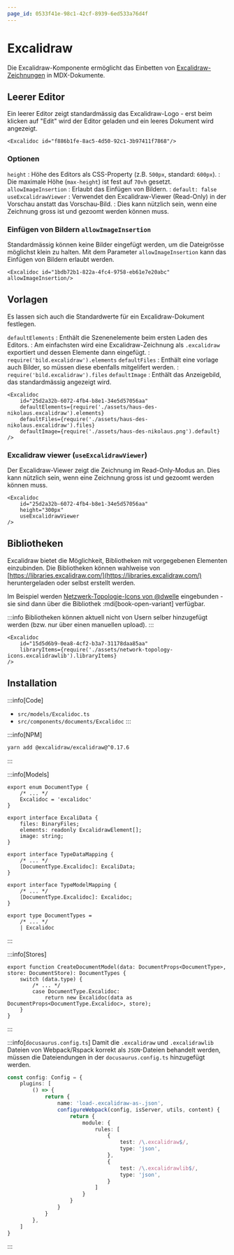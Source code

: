 ```yaml
---
page_id: 0533f41e-98c1-42cf-8939-6ed533a76d4f
---
```


# Excalidraw

Die Excalidraw-Komponente ermöglicht das Einbetten von [Excalidraw-Zeichnungen](https://docs.excalidraw.com/) in MDX-Dokumente.

## Leerer Editor

Ein leerer Editor zeigt standardmässig das Excalidraw-Logo - erst beim klicken auf "Edit" wird der Editor geladen und ein leeres Dokument wird angezeigt.

```mdx
<Excalidoc id="f886b1fe-8ac5-4d50-92c1-3b97411f7868"/>
```

<BrowserWindow>
    <Excalidoc id="f886b1fe-8ac5-4d50-92c1-3b97411f7868"/>
</BrowserWindow>

### Optionen

`height`
: Höhe des Editors als CSS-Property (z.B. `500px`, standard: `600px`).
: Die maximale Höhe (`max-height`) ist fest auf `70vh` gesetzt.
`allowImageInsertion`
: Erlaubt das Einfügen von Bildern.
: `default: false`
`useExcalidrawViewer`
: Verwendet den Excalidraw-Viewer (Read-Only) in der Vorschau anstatt das Vorschau-Bild.
: Dies kann nützlich sein, wenn eine Zeichnung gross ist und gezoomt werden können muss.

### Einfügen von Bildern `allowImageInsertion`
Standardmässig können keine Bilder eingefügt werden, um die Dateigrösse möglichst klein zu halten. Mit dem Parameter `allowImageInsertion` kann das Einfügen von Bildern erlaubt werden.

```mdx
<Excalidoc id="1bdb72b1-822a-4fc4-9758-eb61e7e20abc" allowImageInsertion/>
```

<BrowserWindow>
    <Excalidoc id="1bdb72b1-822a-4fc4-9758-eb61e7e20abc" allowImageInsertion/>
</BrowserWindow>

## Vorlagen

Es lassen sich auch die Standardwerte für ein Excalidraw-Dokument festlegen.

`defaultElements`
: Enthält die Szenenelemente beim ersten Laden des Editors.
: Am einfachsten wird eine Excalidraw-Zeichnung als `.excalidraw` exportiert und dessen Elemente dann eingefügt.
: `require('bild.excalidraw').elements`
`defaultFiles`
: Enthält eine vorlage auch Bilder, so müssen diese ebenfalls mitgelifert werden.
: `require('bild.excalidraw').files`
`defaultImage`
: Enthält das Anzeigebild, das standardmässig angezeigt wird.

```mdx
<Excalidoc 
    id="25d2a32b-6072-4fb4-b8e1-34e5d57056aa"
    defaultElements={require('./assets/haus-des-nikolaus.excalidraw').elements}
    defaultFiles={require('./assets/haus-des-nikolaus.excalidraw').files}
    defaultImage={require('./assets/haus-des-nikolaus.png').default}
/>
```

<BrowserWindow>
    <Excalidoc 
        id="25d2a32b-6072-4fb4-b8e1-34e5d57056aa"
        defaultElements={require('./assets/haus-des-nikolaus.excalidraw').elements}
        defaultFiles={require('./assets/haus-des-nikolaus.excalidraw').files}
        defaultImage={require('./assets/haus-des-nikolaus.png').default}
    />
</BrowserWindow>

### Excalidraw viewer (`useExcalidrawViewer`)

Der Excalidraw-Viewer zeigt die Zeichnung im Read-Only-Modus an. Dies kann nützlich sein, wenn eine Zeichnung gross ist und gezoomt werden können muss.

```mdx
<Excalidoc 
    id="25d2a32b-6072-4fb4-b8e1-34e5d57056aa"
    height="300px"
    useExcalidrawViewer
/>
```

<BrowserWindow>
    <Excalidoc 
        id="25d2a32b-6072-4fb4-b8e1-34e5d57056aa"
        defaultElements={require('./assets/haus-des-nikolaus.excalidraw').elements}
        defaultFiles={require('./assets/haus-des-nikolaus.excalidraw').files}
        defaultImage={require('./assets/haus-des-nikolaus.png').default}
        useExcalidrawViewer
        height="300px"
    />
</BrowserWindow>

## Bibliotheken

Excalidraw bietet die Möglichkeit, Bibliotheken mit vorgegebenen Elementen einzubinden. Die Bibliotheken können wahlweise von [https://libraries.excalidraw.com/](https://libraries.excalidraw.com/) heruntergeladen oder selbst erstellt werden.

Im Beispiel werden [Netzwerk-Topologie-Icons von @dwelle](https://libraries.excalidraw.com#dwelle-network-topology-icons) eingebunden - sie sind dann über die Bibliothek :mdi[book-open-variant] verfügbar.

:::info
Bibliotheken können aktuell nicht von Usern selber hinzugefügt werden (bzw. nur über einen manuellen upload).
:::

```mdx
<Excalidoc 
    id="15d5d6b9-0ea8-4cf2-b3a7-31178daa85aa"
    libraryItems={require('./assets/network-topology-icons.excalidrawlib').libraryItems}
/>
```
<BrowserWindow>
    <Excalidoc 
        id="15d5d6b9-0ea8-4cf2-b3a7-31178daa85aa"
        libraryItems={require('./assets/network-topology-icons.excalidrawlib').libraryItems}
        defaultElements={require('./assets/netzwerk-topo.excalidraw').elements}
        defaultFiles={require('./assets/netzwerk-topo.excalidraw').files}
        defaultImage={require('./assets/netzwerk-topo.png').default}
    />
</BrowserWindow>


## Installation

:::info[Code]
- `src/models/Excalidoc.ts`
- `src/components/documents/Excalidoc`
:::

:::info[NPM]
```bash
yarn add @excalidraw/excalidraw@^0.17.6
```
:::


:::info[Models]

```tsx title="src/api/document.ts"
export enum DocumentType {
    /* ... */
    Excalidoc = 'excalidoc'
}

export interface ExcaliData {
    files: BinaryFiles;
    elements: readonly ExcalidrawElement[];
    image: string;
}

export interface TypeDataMapping {
    /* ... */
    [DocumentType.Excalidoc]: ExcaliData;
}

export interface TypeModelMapping {
    /* ... */
    [DocumentType.Excalidoc]: Excalidoc;
}

export type DocumentTypes =
    /* ... */
    | Excalidoc

```
:::

:::info[Stores]
```tsx title="src/stores/DocumentStore.ts" {4-5}
export function CreateDocumentModel(data: DocumentProps<DocumentType>, store: DocumentStore): DocumentTypes {
    switch (data.type) {
        /* ... */
        case DocumentType.Excalidoc:
            return new Excalidoc(data as DocumentProps<DocumentType.Excalidoc>, store);
    }
}
```
:::

:::info[`docusaurus.config.ts`]
Damit die `.excalidraw` und `.excalidrawlib` Dateien von Webpack/Rspack korrekt als `JSON`-Dateien behandelt werden, müssen die Dateiendungen in der `docusaurus.config.ts` hinzugefügt werden.

```ts
const config: Config = {
    plugins: [
        () => {
            return {
                name: 'load-.excalidraw-as-.json',
                configureWebpack(config, isServer, utils, content) {
                    return {
                        module: {
                            rules: [
                                {
                                    test: /\.excalidraw$/,
                                    type: 'json',
                                },
                                {
                                    test: /\.excalidrawlib$/,
                                    type: 'json',
                                }
                            ]
                        }
                    }
                }
            }
        },
    ]
}
```
:::